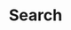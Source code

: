 ---
title: "Search"
description: "Search articles in The Broad Report."
blocks:
  - name: "HEADER"
    title: "Search Articles"
---